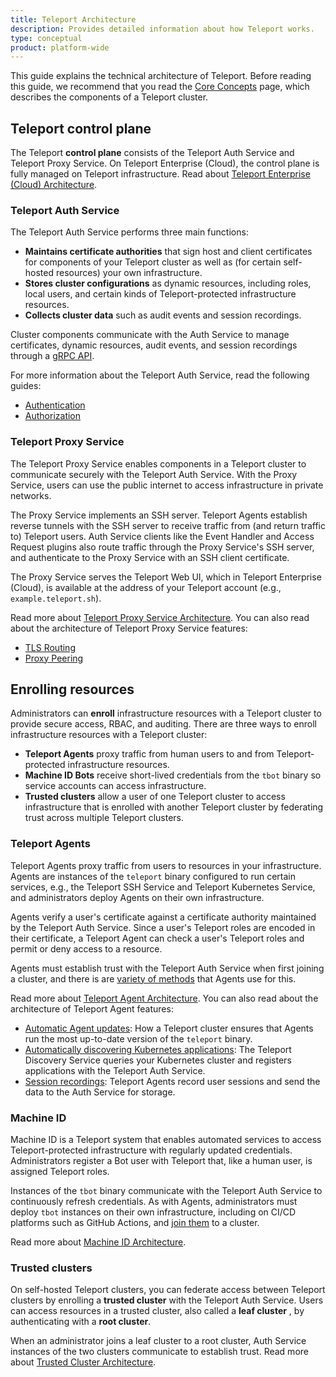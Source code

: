 ```yaml
---
title: Teleport Architecture
description: Provides detailed information about how Teleport works.
type: conceptual
product: platform-wide
---
```


This guide explains the technical architecture of Teleport. Before reading this
guide, we recommend that you read the [Core Concepts](../../core-concepts.mdx)
page, which describes the components of a Teleport cluster.

## Teleport control plane

The Teleport **control plane** consists of the Teleport Auth Service and
Teleport Proxy Service. On Teleport Enterprise (Cloud), the control plane is
fully managed on Teleport infrastructure. Read about [Teleport Enterprise
(Cloud) Architecture](teleport-cloud-architecture.mdx).

### Teleport Auth Service

The Teleport Auth Service performs three main functions:
- **Maintains certificate authorities** that sign host and client certificates
  for components of your Teleport cluster as well as (for certain self-hosted
  resources) your own infrastructure. 
- **Stores cluster configurations** as dynamic resources, including roles, local
  users, and certain kinds of Teleport-protected infrastructure resources.
- **Collects cluster data** such as audit events and session recordings.

Cluster components communicate with the Auth Service to manage certificates,
dynamic resources, audit events, and session recordings through a [gRPC
API](api-architecture.mdx).

For more information about the Teleport Auth Service, read the following guides:

- [Authentication](authentication.mdx)
- [Authorization](authorization.mdx)

### Teleport Proxy Service

The Teleport Proxy Service enables components in a Teleport cluster to
communicate securely with the Teleport Auth Service. With the Proxy Service,
users can use the public internet to access infrastructure in private networks.

The Proxy Service implements an SSH server. Teleport Agents establish reverse
tunnels with the SSH server to receive traffic from (and return traffic to)
Teleport users. Auth Service clients like the Event Handler and Access Request
plugins also route traffic through the Proxy Service's SSH server, and
authenticate to the Proxy Service with an SSH client certificate.

The Proxy Service serves the Teleport Web UI, which in Teleport Enterprise
(Cloud), is available at the address of your Teleport account (e.g.,
`example.teleport.sh`).

Read more about [Teleport Proxy Service Architecture](proxy.mdx). You can also
read about the architecture of Teleport Proxy Service features:

- [TLS Routing](tls-routing.mdx)
- [Proxy Peering](../../admin-guides/management/operations/proxy-peering.mdx)

## Enrolling resources

Administrators can **enroll** infrastructure resources with a Teleport cluster
to provide secure access, RBAC, and auditing. There are three ways to enroll
infrastructure resources with a Teleport cluster:

- **Teleport Agents** proxy traffic from human users to and from
  Teleport-protected infrastructure resources.
- **Machine ID Bots** receive short-lived credentials from the `tbot` binary so
  service accounts can access infrastructure.
- **Trusted clusters** allow a user of one Teleport cluster to access
  infrastructure that is enrolled with another Teleport cluster by federating
  trust across multiple Teleport clusters.

### Teleport Agents

Teleport Agents proxy traffic from users to resources in your infrastructure.
Agents are instances of the `teleport` binary configured to run certain
services, e.g., the Teleport SSH Service and Teleport Kubernetes Service, and
administrators deploy Agents on their own infrastructure.

Agents verify a user's certificate against a certificate authority maintained by
the Teleport Auth Service. Since a user's Teleport roles are encoded in their
certificate, a Teleport Agent can check a user's Teleport roles and permit or
deny access to a resource. 

Agents must establish trust with the Teleport Auth Service when first joining a
cluster, and there is are [variety of
methods](../../enroll-resources/agents/agents.mdx) that
Agents use for this.

Read more about [Teleport Agent Architecture](agents.mdx). You can also read
about the architecture of Teleport Agent features:

- [Automatic Agent updates](agent-update-management.mdx): How a
  Teleport cluster ensures that Agents run the most up-to-date version of the
  `teleport` binary.
- [Automatically discovering Kubernetes
  applications](../../reference/architecture/kubernetes-applications-architecture.mdx):
  The Teleport Discovery Service queries your Kubernetes cluster and registers
  applications with the Teleport Auth Service.
- [Session recordings](session-recording.mdx): Teleport Agents record user
  sessions and send the data to the Auth Service for storage.

### Machine ID

Machine ID is a Teleport system that enables automated services to access
Teleport-protected infrastructure with regularly updated credentials.
Administrators register a Bot user with Teleport that, like a human user, is
assigned Teleport roles. 

Instances of the `tbot` binary communicate with the Teleport Auth Service to
continuously refresh credentials. As with Agents, administrators must deploy
`tbot` instances on their own infrastructure, including on CI/CD platforms such
as GitHub Actions, and [join
them](../../machine-workload-identity/machine-id/deployment/deployment.mdx) to a cluster.

Read more about [Machine ID Architecture](machine-id-architecture.mdx).

### Trusted clusters

On self-hosted Teleport clusters, you can federate access between Teleport
clusters by enrolling a **trusted cluster** with the Teleport Auth Service.
Users can access resources in a trusted cluster, also called a **leaf cluster**
, by authenticating with a **root cluster**. 

When an administrator joins a leaf cluster to a root cluster, Auth Service
instances of the two clusters communicate to establish trust. Read more about
[Trusted Cluster Architecture](trustedclusters.mdx).
